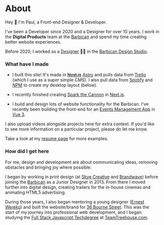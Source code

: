 
<Row>

# About

Hey 👋 I'm Paul, a Front-end Designer & Developer.

I've been a Developer since 2020 and a Designer for over 10 years. I work in the **Digital Products** team at the [Barbican](https://barbican.org.uk) and spend my time creating better website experiences.

Before 2020, I worked as a [Designer](https://www.creativelivesinprogress.com/article/paul-heading) 👨‍🎨 in the [Barbican Design Studio](https://www.creativelivesinprogress.com/article/barbican).

</Row>

<Row>

### What have I made

- I built this site! It's made in ~~[Next.js](https://nextjs.org)~~ [Astro](https://astro.build) and pulls data from [Trello](https://trello.com) (which I use as a super simple CMS). I also pull data from [Spotify](https://spotify.com) and [NPM](https://npmjs.com) to create my desktop layout (below).

- I recently finished creating [Spark the Cannon](/project/sparking-the-cannon-with-nextjs/) in [Next.js](https://nextjs.org).

- I build and design lots of website functionality for the Barbican. I've recently been building the front-end for an [Events Management App](/project/organising-spaces-with-graphql) in [Vue 3](https://vuejs.org/).

I also upload videos alongside projects here for extra context. If you'd like to see more information on a particular project, please do let me know.

Take a look at my [resume page](/resume) for more examples.

</Row>

<Row>

### How did I get here

For me, design and development are about communicating ideas, removing obstacles and bringing joy where possible.

I began by working in print design (at [Skye Creative](http://www.skyecreative.co.uk/) and [Brandwave](https://brandwavemarketing.com/)) before joining the [Barbican](https://en.wikipedia.org/wiki/Barbican_Centre) as a Junior Designer in 2013. From there I moved further into digital design, creating trailers for the in-house cinemas and animating HTML5 advertising.

During those years, I also began mentoring a young designer ([Ernest Wereko](https://www.ernestwereko.com/)) and built the website/brand for [36 Bourne Street](/project/selling-designer-fabric-with-wordpress/). This was the start of my journey into professional web development, and I began studying the [Full Stack Javascript Techdegree](https://teamtreehouse.com/plans) at [TeamTreehouse.com](https://teamtreehouse.com).

</Row>
